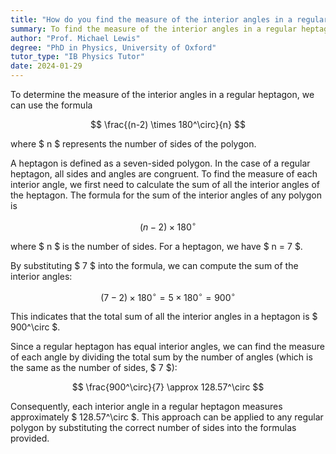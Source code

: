 ```yaml
---
title: "How do you find the measure of the interior angles in a regular heptagon?"
summary: To find the measure of the interior angles in a regular heptagon, use the formula $(n-2) \times 180^\circ / n$.
author: "Prof. Michael Lewis"
degree: "PhD in Physics, University of Oxford"
tutor_type: "IB Physics Tutor"
date: 2024-01-29
---
```


To determine the measure of the interior angles in a regular heptagon, we can use the formula 

$$
\frac{(n-2) \times 180^\circ}{n}
$$ 

where $ n $ represents the number of sides of the polygon.

A heptagon is defined as a seven-sided polygon. In the case of a regular heptagon, all sides and angles are congruent. To find the measure of each interior angle, we first need to calculate the sum of all the interior angles of the heptagon. The formula for the sum of the interior angles of any polygon is 

$$
(n-2) \times 180^\circ 
$$ 

where $ n $ is the number of sides. For a heptagon, we have $ n = 7 $.

By substituting $ 7 $ into the formula, we can compute the sum of the interior angles:

$$
(7-2) \times 180^\circ = 5 \times 180^\circ = 900^\circ
$$ 

This indicates that the total sum of all the interior angles in a heptagon is $ 900^\circ $.

Since a regular heptagon has equal interior angles, we can find the measure of each angle by dividing the total sum by the number of angles (which is the same as the number of sides, $ 7 $):

$$
\frac{900^\circ}{7} \approx 128.57^\circ
$$ 

Consequently, each interior angle in a regular heptagon measures approximately $ 128.57^\circ $. This approach can be applied to any regular polygon by substituting the correct number of sides into the formulas provided.
    